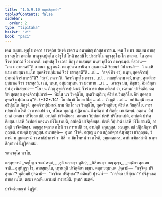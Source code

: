 ```yaml
---
title: "1.5.9.10 นนฺทสิกฺขาปท"
tableOfContents: false
sidebar:
  order: 2
type: "tipitaka"
basket: "vi"
book: "paci"
---
```



<DynamicBreadcrumb />

<Division number="547" book="paci">

<Paragraph number="1585" book="paci">
เตน สมเยน พุทฺโธ ภควา สาวตฺถิยํ วิหรติ เชตวเน อนาถปิณฺฑิกสฺส อาราเม. เตน โข ปน สมเยน อายสฺมา นนฺโท ภควโต มาตุจฺฉาปุตฺโต อภิรูโป โหติ ทสฺสนีโย ปาสาทิโก จตุรงฺคุโลมโก ภควตา. โส สุคตจีวรปฺปมาณํ จีวรํ ธาเรติ. อทฺทสํสุ โข เถรา ภิกฺขู อายสฺมนฺตํ นนฺทํ ทูรโตว อาคจฺฉนฺตํ. ทิสฺวาน—  “ภควา อาคจฺฉตี”ติ อาสนา วุฏฺฐหนฺติ.
</Paragraph>

<Paragraph number="1586" book="paci">
เต อุปคเต ชานิตฺวา อุชฺฌายนฺติ ขิยฺยนฺติ วิปาเจนฺติ—  “กถญฺหิ นาม อายสฺมา นนฺโท สุคตจีวรปฺปมาณํ จีวรํ ธาเรสฺสตี”ติ …เป…  “สจฺจํ กิร ตฺวํ, นนฺท, สุคตจีวรปฺปมาณํ จีวรํ ธาเรสี”ติ? “สจฺจํ, ภควา”ติ. วิครหิ พุทฺโธ ภควา …เป…  กถญฺหิ นาม ตฺวํ, นนฺท, สุคตจีวรปฺปมาณํ จีวรํ ธาเรสฺสสิ. เนตํ, นนฺท, อปฺปสนฺนานํ วา ปสาทาย …เป…  เอวญฺจ ปน, ภิกฺขเว, อิมํ สิกฺขาปทํ อุทฺทิเสยฺยาถ—
</Paragraph>

</Division>
<Division number="548" book="paci">

<Paragraph number="1587" book="paci">
<Emphasis>“โย ปน ภิกฺขุ สุคตจีวรปฺปมาณํ จีวรํ การาเปยฺย อติเรกํ วา, เฉทนกํ ปาจิตฺติยํ. ตตฺริทํ สุคตสฺส สุคตจีวรปฺปมาณํ—  ทีฆโส นว วิทตฺถิโย, สุคตวิทตฺถิยา; ติริยํ ฉ วิทตฺถิโย. อิทํ สุคตสฺส สุคตจีวรปฺปมาณนฺ”</Emphasis>ติ. (*92*:<Emphasis>141</Emphasis>)
</Paragraph>

</Division>
<Division number="549" book="paci">

<Paragraph number="1588" book="paci">
<Emphasis>โย ปนา</Emphasis>ติ โย ยาทิโส …เป…  <Emphasis>ภิกฺขู</Emphasis>ติ …เป…  อยํ อิมสฺมึ อตฺเถ อธิปฺเปโต ภิกฺขูติ.
</Paragraph>

<Paragraph number="1589" book="paci">
<Emphasis>สุคตจีวรปฺปมาณํ</Emphasis> นาม ทีฆโส นว วิทตฺถิโย, สุคตวิทตฺถิยา; ติริยํ ฉ วิทตฺถิโย.
</Paragraph>

<Paragraph number="1590" book="paci">
<Emphasis>การาเปยฺยา</Emphasis>ติ กโรติ วา การาเปติ วา, ปโยเค ทุกฺกฏํ. ปฏิลาเภน ฉินฺทิตฺวา ปาจิตฺติยํ เทเสตพฺพํ.
</Paragraph>

</Division>
<Division number="550" book="paci">

<Paragraph number="1591" book="paci">
อตฺตนา วิปฺปกตํ อตฺตนา ปริโยสาเปติ, อาปตฺติ ปาจิตฺติยสฺส. อตฺตนา วิปฺปกตํ ปเรหิ ปริโยสาเปติ, อาปตฺติ ปาจิตฺติยสฺส. ปเรหิ วิปฺปกตํ อตฺตนา ปริโยสาเปติ, อาปตฺติ ปาจิตฺติยสฺส. ปเรหิ วิปฺปกตํ ปเรหิ ปริโยสาเปติ, อาปตฺติ ปาจิตฺติยสฺส.
</Paragraph>

<Paragraph number="1592" book="paci">
อญฺญสฺสตฺถาย กโรติ วา การาเปติ วา, อาปตฺติ ทุกฺกฏสฺส. อญฺเญน กตํ ปฏิลภิตฺวา ปริภุญฺชติ, อาปตฺติ ทุกฺกฏสฺส.
</Paragraph>

</Division>
<Division number="551" book="paci">

<Paragraph number="1593" book="paci">
อนาปตฺติ—  อูนกํ กโรติ, อญฺเญน กตํ ปฏิลภิตฺวา ฉินฺทิตฺวา ปริภุญฺชติ, วิตานํ วา ภูมตฺถรณํ วา สาณิปาการํ วา ภิสึ วา พิพฺโพหนํ วา กโรติ, อุมฺมตฺตกสฺส, อาทิกมฺมิกสฺสาติ.

</Paragraph>
</Division>

<Paragraph number="1594" type="center" book="paci">
นนฺทสิกฺขาปทํ นิฏฺฐิตํ ทสมํ.

  
รตนวคฺโค นวโม.



</Paragraph>

<Paragraph number="1595" type="center" book="paci">
ตสฺสุทฺทานํ


</Paragraph>

<Paragraph number="1596" type="verses" book="paci">
_รญฺโญ จ รตนํ สนฺตํ,_  
_สูจิ มญฺจญฺจ ตูลิกํ;_  
_นิสีทนญฺจ กณฺฑุญฺจ,_  
_วสฺสิกา สุคเตน จาติ._  

</Paragraph>

<Paragraph number="1597" book="paci">
อุทฺทิฏฺฐา โข, อายสฺมนฺโต, เทฺวนวุติ ปาจิตฺติยา ธมฺมา. ตตฺถายสฺมนฺเต ปุจฺฉามิ—  “กจฺจิตฺถ ปริสุทฺธา”? ทุติยมฺปิ ปุจฺฉามิ—  “กจฺจิตฺถ ปริสุทฺธา”? ตติยมฺปิ ปุจฺฉามิ—  “กจฺจิตฺถ ปริสุทฺธา”? ปริสุทฺเธตฺถายสฺมนฺโต, ตสฺมา ตุณฺหี, เอวเมตํ ธารยามีติ.

</Paragraph>

<Paragraph number="1598" type="center" book="paci">
ขุทฺทกํ สมตฺตํ.

  
ปาจิตฺติยกณฺฑํ นิฏฺฐิตํ.
</Paragraph>